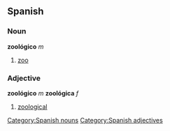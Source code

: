 == Spanish ==
=== Noun ===
'''zoológico''' ''m''
# [[zoo]]

=== Adjective ===
'''zoológico''' ''m'' '''zoológica''' ''f''
# [[zoological]]

[[Category:Spanish nouns]]
[[Category:Spanish adjectives]]